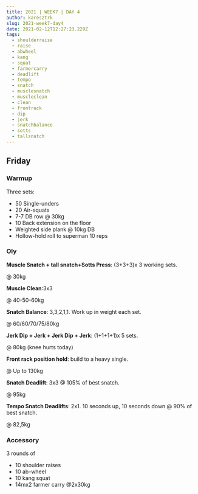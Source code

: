 ```yaml
---
title: 2021 | WEEK7 | DAY 4
author: karesztrk
slug: 2021-week7-day4
date: 2021-02-12T12:27:23.229Z
tags:
  - shoulderraise
  - raise
  - abwheel
  - kang
  - squat
  - farmercarry
  - deadlift
  - tempo
  - snatch
  - musclesnatch
  - muscleclean
  - clean
  - frontrack
  - dip
  - jerk
  - snatchbalance
  - sotts
  - tallsnatch
---
```


## Friday

### Warmup

Three sets:

- 50 Single-unders
- 20 Air-squats
- 7-7 DB row @ 30kg
- 10 Back extension on the floor
- Weighted side plank @ 10kg DB
- Hollow-hold roll to superman 10 reps

### Oly

**Muscle Snatch + tall snatch+Sotts Press**: (3+3+3)x 3 working sets.

@ 30kg

**Muscle Clean**:3x3

@ 40-50-60kg

**Snatch Balance**: 3,3,2,1,1. Work up in weight each set.

@ 60/60/70/75/80kg

**Jerk Dip + Jerk + Jerk Dip + Jerk**: (1+1+1+1)x 5 sets.

@ 80kg (knee hurts today)

**Front rack position hold**: build to a heavy single.

@ Up to 130kg

**Snatch Deadlift**: 3x3 @ 105% of best snatch.

@ 95kg

**Tempo Snatch Deadlifts**: 2x1. 10 seconds up, 10 seconds down @ 90% of best snatch.

@ 82,5kg

### Accessory

3 rounds of

- 10 shoulder raises
- 10 ab-wheel
- 10 kang squat
- 14mx2 farmer carry @2x30kg

